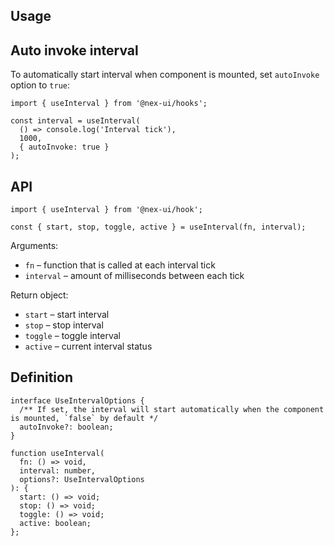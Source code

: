 

## Usage

<Demo data={HooksDemos.useIntervalDemo} />

## Auto invoke interval

To automatically start interval when component is mounted, set `autoInvoke` option to `true`:

```tsx
import { useInterval } from '@nex-ui/hooks';

const interval = useInterval(
  () => console.log('Interval tick'),
  1000,
  { autoInvoke: true }
);
```

## API

```tsx
import { useInterval } from '@nex-ui/hook';

const { start, stop, toggle, active } = useInterval(fn, interval);
```

Arguments:

- `fn` – function that is called at each interval tick
- `interval` – amount of milliseconds between each tick

Return object:

- `start` – start interval
- `stop` – stop interval
- `toggle` – toggle interval
- `active` – current interval status

## Definition

```tsx
interface UseIntervalOptions {
  /** If set, the interval will start automatically when the component is mounted, `false` by default */
  autoInvoke?: boolean;
}

function useInterval(
  fn: () => void,
  interval: number,
  options?: UseIntervalOptions
): {
  start: () => void;
  stop: () => void;
  toggle: () => void;
  active: boolean;
};
```
